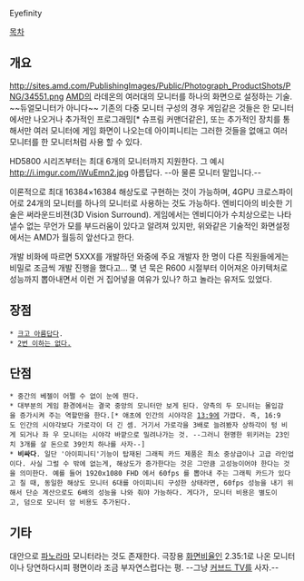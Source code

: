 Eyefinity

[[목차]]

== 개요 ==
http://sites.amd.com/PublishingImages/Public/Photograph_ProductShots/PNG/34551.png
[[AMD]]의 라데온의 여러대의 모니터를 하나의 화면으로 설정하는 기술. ~~듀얼모니터가 아니다~~
기존의 다중 모니터 구성의 경우 게임같은 것들은 한 모니터에서만 나오거나 추가적인 프로그래밍[* 슈프림 커맨더같은], 또는 추가적인 장치를 통해서만 여러 모니터에 게임 화면이 나오는데 아이피니티는 그러한 것들을 없애고 여러 모니터를 한 모니터처럼 사용 할 수 있다.

HD5800 시리즈부터는 최대 6개의 모니터까지 지원한다. 그 예시
http://i.imgur.com/iWuEmn2.jpg
아름답다. --아 물론 모니터 말입니다.--

이론적으로 최대 16384×16384 해상도로 구현하는 것이 가능하며, 4GPU 크로스파이어로 24개의 모니터를 하나의 모니터로 사용하는 것도 가능하다.
엔비디아의 비슷한 기술은 써라운드비젼(3D Vision Surround). 게임에서는 엔비디아가 수치상으로는 나타낼수 없는 무언가 모를 부드러움이 있다고 알려져 있지만, 위와같은 기술적인 화면설정에서는 AMD가 월등히 앞선다고 한다. 

개발 비화에 따르면 5XXX를 개발하던 와중에 주요 개발자 한 명이 다른 직원들에게는 비밀로 조금씩 개발 진행을 했다고... 몇 년 묵은 R600 시절부터 이어져온 아키텍처로 성능까지 뽑아내면서 이런 거 집어넣을 여유가 있나? 하고 놀라는 유저도 있었다.

== 장점 ==
 * [[크고 아름답다]].
 * [[엘시 에더리|2번 이하는 없다.]]

== 단점 ==
 * 중간의 베젤이 어쩔 수 없이 눈에 띈다.
 * 대부분의 게임 환경에서는 결국 중앙의 모니터만 보게 된다. 양측의 두 모니터는 몰입감을 증가시켜 주는 역할만을 한다.[* 애초에 인간의 시야각은 [[아이맥스|13:9]]에 가깝다. 즉, 16:9도 인간의 시야각보다 가로각이 더 긴 셈. 거기서 가로각을 3배로 늘려봤자 상하각이 텅 비게 되거나 좌 우 모니터는 시야각 바깥으로 밀려나가는 것. --그러니 현명한 위키러는 23인치 3개를 살 돈으로 39인치 하나를 사자--]
 * '''비싸다'''. 일단 '아이피니티'기능이 탑재된 그래픽 카드 제품은 최소 중상급이나 고급 라인업이다. 사실 그럴 수 밖에 없는게, 해상도가 증가한다는 것은 그만큼 고성능이어야 한다는 것을 의미한다. 예를 들어 1920x1080 FHD 에서 60fps 를 뽑아내 주는 그래픽 카드가 있다고 칠 때, 동일한 해상도 모니터 6대를 아이피니티 구성한 상태라면, 60fps 성능을 내기 위해서 단순 계산으로도 6배의 성능을 나와 줘야 가능하다. 게다가, 모니터 비용은 별도이고, 덤으로 모니터 암 비용도 추가된다.

== 기타 ==
대안으로 [[파노라마]] 모니터라는 것도 존재한다. 극장용 [[화면비율]]인 2.35:1로 나온 모니터이나 당연하다시피 평면이라 조금 부자연스럽다는 평. --그냥 [[플렉시블 디스플레이|커브드 TV]]를 사자.--
